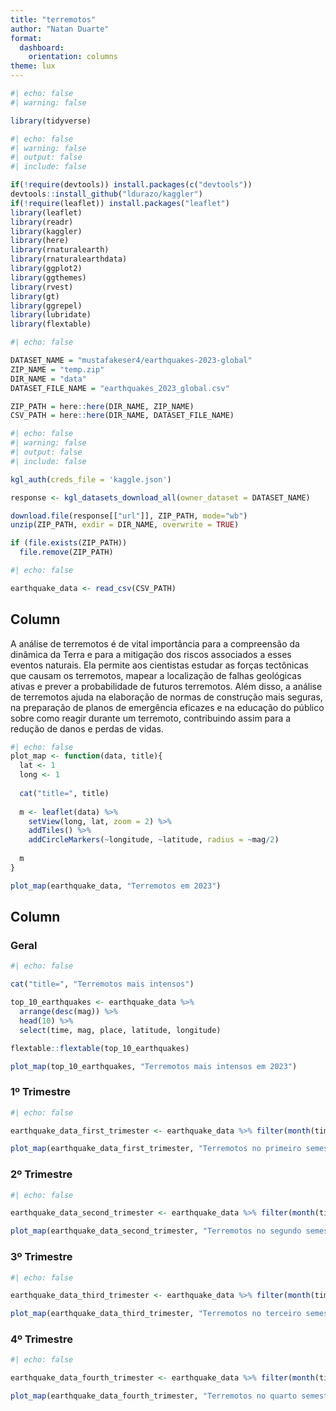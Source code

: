 ```yaml
---
title: "terremotos"
author: "Natan Duarte"
format:
  dashboard:
    orientation: columns
theme: lux
---
```


```r
#| echo: false
#| warning: false

library(tidyverse)
```

```r
#| echo: false
#| warning: false
#| output: false
#| include: false

if(!require(devtools)) install.packages(c("devtools"))
devtools::install_github("ldurazo/kaggler")
if(!require(leaflet)) install.packages("leaflet")
library(leaflet)
library(readr)
library(kaggler)
library(here)
library(rnaturalearth)
library(rnaturalearthdata)
library(ggplot2)
library(ggthemes)
library(rvest)
library(gt)
library(ggrepel)
library(lubridate)
library(flextable)
```

```r
#| echo: false

DATASET_NAME = "mustafakeser4/earthquakes-2023-global"
ZIP_NAME = "temp.zip"
DIR_NAME = "data"
DATASET_FILE_NAME = "earthquakes_2023_global.csv"

ZIP_PATH = here::here(DIR_NAME, ZIP_NAME)
CSV_PATH = here::here(DIR_NAME, DATASET_FILE_NAME)

```

```r
#| echo: false
#| warning: false
#| output: false
#| include: false

kgl_auth(creds_file = 'kaggle.json')

response <- kgl_datasets_download_all(owner_dataset = DATASET_NAME)

download.file(response[["url"]], ZIP_PATH, mode="wb")
unzip(ZIP_PATH, exdir = DIR_NAME, overwrite = TRUE)

if (file.exists(ZIP_PATH))
  file.remove(ZIP_PATH)

```

```r
#| echo: false

earthquake_data <- read_csv(CSV_PATH)
```

## Column {width="40%"}

<div>

A análise de terremotos é de vital importância para a compreensão da dinâmica da Terra e para a mitigação dos riscos associados a esses eventos naturais. Ela permite aos cientistas estudar as forças tectônicas que causam os terremotos, mapear a localização de falhas geológicas ativas e prever a probabilidade de futuros terremotos. Além disso, a análise de terremotos ajuda na elaboração de normas de construção mais seguras, na preparação de planos de emergência eficazes e na educação do público sobre como reagir durante um terremoto, contribuindo assim para a redução de danos e perdas de vidas.

</div>

```r
#| echo: false
plot_map <- function(data, title){
  lat <- 1
  long <- 1
  
  cat("title=", title)
  
  m <- leaflet(data) %>%
    setView(long, lat, zoom = 2) %>%
    addTiles() %>%
    addCircleMarkers(~longitude, ~latitude, radius = ~mag/2)
  
  m
}

plot_map(earthquake_data, "Terremotos em 2023")
```

## Column {.tabset}

### Geral

```r
#| echo: false

cat("title=", "Terremotos mais intensos")

top_10_earthquakes <- earthquake_data %>%
  arrange(desc(mag)) %>%
  head(10) %>%
  select(time, mag, place, latitude, longitude)

flextable::flextable(top_10_earthquakes)
```

```r
plot_map(top_10_earthquakes, "Terremotos mais intensos em 2023")
```

### 1º Trimestre

```r
#| echo: false

earthquake_data_first_trimester <- earthquake_data %>% filter(month(time) %in% 1:3)

plot_map(earthquake_data_first_trimester, "Terremotos no primeiro semestre de 2023")
```

### 2º Trimestre

```r
#| echo: false

earthquake_data_second_trimester <- earthquake_data %>% filter(month(time) %in% 4:6)

plot_map(earthquake_data_second_trimester, "Terremotos no segundo semestre de 2023")
```

### 3º Trimestre

```r
#| echo: false

earthquake_data_third_trimester <- earthquake_data %>% filter(month(time) %in% 7:9)

plot_map(earthquake_data_third_trimester, "Terremotos no terceiro semestre de 2023")
```

### 4º Trimestre

```r
#| echo: false

earthquake_data_fourth_trimester <- earthquake_data %>% filter(month(time) %in% 7:9)

plot_map(earthquake_data_fourth_trimester, "Terremotos no quarto semestre de 2023")
```

```r

```
